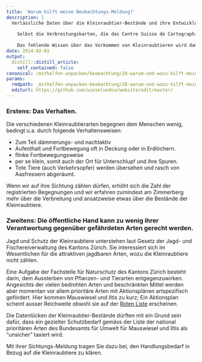 ```yaml
---
title: 'Warum hilft meine Beobachtungs-Meldung?'
description: |
  Verlässliche Daten über die Kleinraubtier-Bestände und ihre Entwicklung fehlen schweizweit. 
  
    Selbst die Verbreitungskarten, die das Centre Suisse de Cartographie de la Faune (www.cscf.ch) anhand den vorhandenen Daten zeigt, sind mit Vorsicht zu geniessen. Offensichtlich beeinflussen regionale Erhebungen die zitierten Verbreitungskarten so stark, dass sie ein falsches Abbild der Artvorkommen suggerieren könnten. So resultierte aus einem kürzlich erfolgten Monitoring im Kanton Aargau, dass der Baummarder dort weit verbreitet ist. Vergleichbare Landschaften angrenzender Kantone zeigen hingegen auf der Verbreitungskarte eine auffallend lückige Verbreitung. 
  
    Das fehlende Wissen über das Vorkommen von Kleinraubtieren wird damit augenfällig. Welche Gründe gibt es dafür?
date: 2014-02-01
output:
  distill::distill_article:
    self_contained: false
canonical: /mithelfen-anpacken/beobachtung/28-warum-und-wozu-hilft-meine-sichtungs-meldung
params:
  rmdpath: _mithelfen-anpacken-beobachtung/28-warum-und-wozu-hilft-meine-sichtungs-/28-warum-und-wozu-hilft-meine-sichtungs-.Rmd
  editurl: https://github.com/wieselundco/website/edit/master/
---
```


### Erstens: Das Verhalten.

Die verschiedenen Kleinraubtierarten begegnen dem Menschen wenig,
bedingt u.a. durch folgende Verhaltensweisen:

- Zum Teil dämmerungs- und nachtaktiv
- Aufenthalt und Fortbewegung oft in Deckung oder in Erdlöchern.
- flinke Fortbewegungsweise
- per se klein, somit auch der Ort für Unterschlupf und ihre Spuren.
- Tote Tiere (auch Verkehrsopfer) werden übersehen und rasch von
    Aasfressern abgeräumt.

Wenn wir auf ihre Sichtung zählen dürfen, erhöht sich die Zahl der registrierten Begegnungen und wir erfahren zumindest am Zimmerberg mehr über die Verbreitung und ansatzweise etwas über die Bestände der Kleinraubtiere.

### Zweitens: Die öffentliche Hand kann zu wenig ihrer Verantwortung gegenüber gefährdeten Arten gerecht werden.

Jagd und Schutz der Kleinraubtiere unterstehen laut Gesetz der Jagd- und
Fischereiverwaltung des Kantons Zürich. Sie interessiert sich im
Wesentlichen für die attraktiven jagdbaren Arten, wozu die
Kleinraubtiere nicht zählen.

Eine Aufgabe der Fachstelle für Naturschutz des Kantons Zürich besteht
darin, dem Aussterben von Pflanzen- und Tierarten entgegenzuwirken.
Angesichts der vielen bedrohten Arten und beschränkten Mittel werden
aber momentan vor allem prioritäre Arten mit Aktionsplänen artspezifisch
gefördert. Hier kommen Mauswiesel und Iltis zu kurz; Ein Aktionsplan
scheint ausser Reichweite obwohl sie auf der [Roten
Liste](http://www.artenschutz.ch/RLDetails/RL1_S%C3%A4uger.pdf)
erscheinen.

Die Datenlücken der Kleinraubtier-Bestände dürften mit ein Grund sein
dafür, dass ein gezielter Schutzbedarf gemäss der Liste der national
prioritären Arten des Bundesamts für Umwelt für Mauswiesel und Iltis als
"unsicher" taxiert wird. 

Mit ihrer Sichtungs-Meldung tragen Sie dazu bei, den Handlungsbedarf
in Bezug auf die Kleinraubtiere zu klären. 

```r



```

<!--http://wieselundco.ch/mithelfen-anpacken/beobachtung/28-warum-und-wozu-hilft-meine-sichtungs-meldung-->
